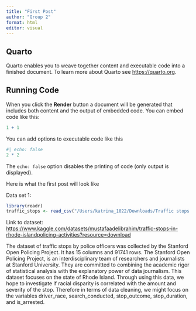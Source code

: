 ```yaml
---
title: "First Post"
author: "Group 2"
format: html
editor: visual
---
```


## Quarto

Quarto enables you to weave together content and executable code into a finished document. To learn more about Quarto see <https://quarto.org>.

## Running Code

When you click the **Render** button a document will be generated that includes both content and the output of embedded code. You can embed code like this:

```r
1 + 1
```

You can add options to executable code like this

```r
#| echo: false
2 * 2
```

The `echo: false` option disables the printing of code (only output is displayed).

Here is what the first post will look like

Data set 1:

```r
library(readr)
traffic_stops <- read_csv("/Users/katrina_1022/Downloads/Traffic stops in Rhode Island.csv")
```

Link to dataset: <https://www.kaggle.com/datasets/mustafaadelibrahim/traffic-stops-in-rhode-islandpolicing-activities?resource=download>

The dataset of traffic stops by police officers was collected by the Stanford Open Policing Project. It has 15 columns and 91741 rows. The Stanford Open Policing Project, is an interdisciplinary team of researchers and journalists at Stanford University. They are committed to combining the academic rigor of statistical analysis with the explanatory power of data journalism. This dataset focuses on the state of Rhode Island. Through using this data, we hope to investigate if racial disparity is correlated with the amount and severity of the stop. Therefore in terms of data cleaning, we might focus on the variables driver_race, search_conducted, stop_outcome, stop_duration, and is_arrested. 
